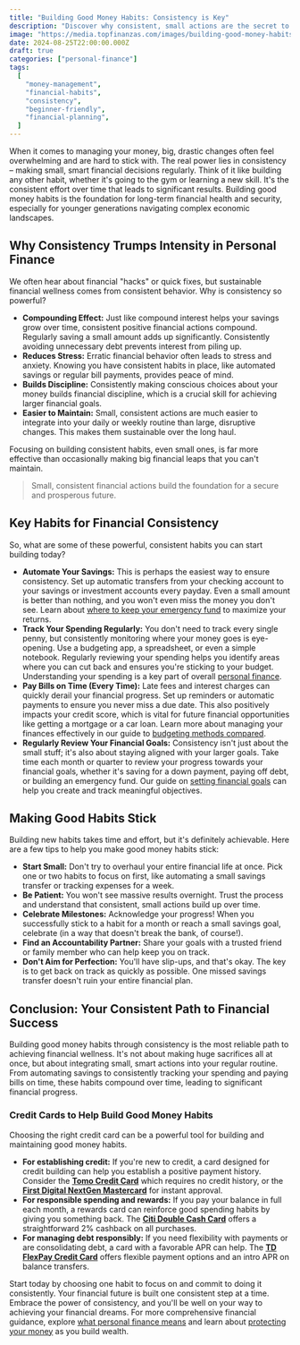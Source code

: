 ```yaml
---
title: "Building Good Money Habits: Consistency is Key"
description: "Discover why consistent, small actions are the secret to lasting financial health and how to build strong money habits that stick."
image: "https://media.topfinanzas.com/images/building-good-money-habits-consistency-is-key-2.webp"
date: 2024-08-25T22:00:00.000Z
draft: true
categories: ["personal-finance"]
tags:
  [
    "money-management",
    "financial-habits",
    "consistency",
    "beginner-friendly",
    "financial-planning",
  ]
---
```


When it comes to managing your money, big, drastic changes often feel overwhelming and are hard to stick with. The real power lies in consistency – making small, smart financial decisions regularly. Think of it like building any other habit, whether it's going to the gym or learning a new skill. It's the consistent effort over time that leads to significant results. Building good money habits is the foundation for long-term financial health and security, especially for younger generations navigating complex economic landscapes.

## Why Consistency Trumps Intensity in Personal Finance

We often hear about financial "hacks" or quick fixes, but sustainable financial wellness comes from consistent behavior. Why is consistency so powerful?

- **Compounding Effect:** Just like compound interest helps your savings grow over time, consistent positive financial actions compound. Regularly saving a small amount adds up significantly. Consistently avoiding unnecessary debt prevents interest from piling up.
- **Reduces Stress:** Erratic financial behavior often leads to stress and anxiety. Knowing you have consistent habits in place, like automated savings or regular bill payments, provides peace of mind.
- **Builds Discipline:** Consistently making conscious choices about your money builds financial discipline, which is a crucial skill for achieving larger financial goals.
- **Easier to Maintain:** Small, consistent actions are much easier to integrate into your daily or weekly routine than large, disruptive changes. This makes them sustainable over the long haul.

Focusing on building consistent habits, even small ones, is far more effective than occasionally making big financial leaps that you can't maintain.

> Small, consistent financial actions build the foundation for a secure and prosperous future.

## Key Habits for Financial Consistency

So, what are some of these powerful, consistent habits you can start building today?

- **Automate Your Savings:** This is perhaps the easiest way to ensure consistency. Set up automatic transfers from your checking account to your savings or investment accounts every payday. Even a small amount is better than nothing, and you won't even miss the money you don't see. Learn about [where to keep your emergency fund](/personal-finance/high-yield-savings-accounts-vs-money-market-accounts-where-to-keep-your-emergency-fund) to maximize your returns.
- **Track Your Spending Regularly:** You don't need to track every single penny, but consistently monitoring where your money goes is eye-opening. Use a budgeting app, a spreadsheet, or even a simple notebook. Regularly reviewing your spending helps you identify areas where you can cut back and ensures you're sticking to your budget. Understanding your spending is a key part of overall [personal finance](/personal-finance/what-is-personal-finance-and-why-does-it-matter).
- **Pay Bills on Time (Every Time):** Late fees and interest charges can quickly derail your financial progress. Set up reminders or automatic payments to ensure you never miss a due date. This also positively impacts your credit score, which is vital for future financial opportunities like getting a mortgage or a car loan. Learn more about managing your finances effectively in our guide to [budgeting methods compared](/personal-finance/budgeting-methods-compared-which-approach-fits-your-spending-style).
- **Regularly Review Your Financial Goals:** Consistency isn't just about the small stuff; it's also about staying aligned with your larger goals. Take time each month or quarter to review your progress towards your financial goals, whether it's saving for a down payment, paying off debt, or building an emergency fund. Our guide on [setting financial goals](/personal-finance/setting-financial-goals-a-beginners-guide-to-planning-your-future) can help you create and track meaningful objectives.

## Making Good Habits Stick

Building new habits takes time and effort, but it's definitely achievable. Here are a few tips to help you make good money habits stick:

- **Start Small:** Don't try to overhaul your entire financial life at once. Pick one or two habits to focus on first, like automating a small savings transfer or tracking expenses for a week.
- **Be Patient:** You won't see massive results overnight. Trust the process and understand that consistent, small actions build up over time.
- **Celebrate Milestones:** Acknowledge your progress! When you successfully stick to a habit for a month or reach a small savings goal, celebrate (in a way that doesn't break the bank, of course!).
- **Find an Accountability Partner:** Share your goals with a trusted friend or family member who can help keep you on track.
- **Don't Aim for Perfection:** You'll have slip-ups, and that's okay. The key is to get back on track as quickly as possible. One missed savings transfer doesn't ruin your entire financial plan.

## Conclusion: Your Consistent Path to Financial Success

Building good money habits through consistency is the most reliable path to achieving financial wellness. It's not about making huge sacrifices all at once, but about integrating small, smart actions into your regular routine. From automating savings to consistently tracking your spending and paying bills on time, these habits compound over time, leading to significant financial progress.

<AdZone id="us_site_4" />

### Credit Cards to Help Build Good Money Habits

Choosing the right credit card can be a powerful tool for building and maintaining good money habits.

- **For establishing credit:** If you're new to credit, a card designed for credit building can help you establish a positive payment history. Consider the [**Tomo Credit Card**](/financial-solutions/tomo-credit-card-benefits) which requires no credit history, or the [**First Digital NextGen Mastercard**](/financial-solutions/first-digital-nextgen-mastercard-benefits) for instant approval.
- **For responsible spending and rewards:** If you pay your balance in full each month, a rewards card can reinforce good spending habits by giving you something back. The [**Citi Double Cash Card**](/financial-solutions/citi-double-cash-credit-card-benefits) offers a straightforward 2% cashback on all purchases.
- **For managing debt responsibly:** If you need flexibility with payments or are consolidating debt, a card with a favorable APR can help. The [**TD FlexPay Credit Card**](/financial-solutions/td-flexpay-credit-card-benefits) offers flexible payment options and an intro APR on balance transfers.

Start today by choosing one habit to focus on and commit to doing it consistently. Your financial future is built one consistent step at a time. Embrace the power of consistency, and you'll be well on your way to achieving your financial dreams. For more comprehensive financial guidance, explore [what personal finance means](/personal-finance/what-is-personal-finance-and-why-does-it-matter) and learn about [protecting your money](/personal-finance/protecting-your-money-an-introduction-to-financial-security) as you build wealth.
